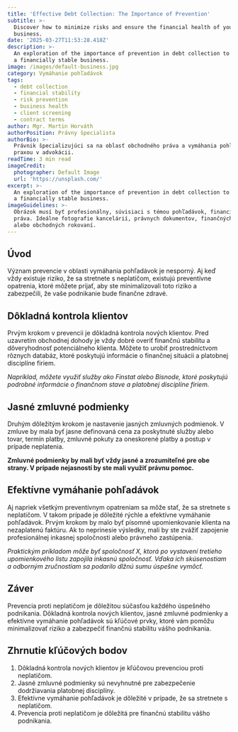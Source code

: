 ```yaml
---
title: 'Effective Debt Collection: The Importance of Prevention'
subtitle: >-
  Discover how to minimize risks and ensure the financial health of your
  business.
date: '2025-03-27T11:53:28.418Z'
description: >-
  An exploration of the importance of prevention in debt collection to maintain
  a financially stable business.
image: /images/default-business.jpg
category: Vymáhanie pohľadávok
tags:
  - debt collection
  - financial stability
  - risk prevention
  - business health
  - client screening
  - contract terms
author: Mgr. Martin Horváth
authorPosition: Právny špecialista
authorBio: >-
  Právnik špecializujúci sa na oblasť obchodného práva a vymáhania pohľadávok s
  praxou v advokácii.
readTime: 3 min read
imageCredit:
  photographer: Default Image
  url: 'https://unsplash.com/'
excerpt: >-
  An exploration of the importance of prevention in debt collection to maintain
  a financially stable business.
imageGuidelines: >-
  Obrázok musí byť profesionálny, súvisiaci s témou pohľadávok, financií alebo
  práva. Ideálne fotografie kancelárií, právnych dokumentov, finančných grafov
  alebo obchodných rokovaní.
---
```

## Úvod

Význam prevencie v oblasti vymáhania pohľadávok je nesporný. Aj keď vždy existuje riziko, že sa stretnete s neplatičom, existujú preventívne opatrenia, ktoré môžete prijať, aby ste minimalizovali toto riziko a zabezpečili, že vaše podnikanie bude finančne zdravé.

## Dôkladná kontrola klientov

Prvým krokom v prevencii je dôkladná kontrola nových klientov. Pred uzavretím obchodnej dohody je vždy dobré overiť finančnú stabilitu a dôveryhodnosť potenciálneho klienta. Môžete to urobiť prostredníctvom rôznych databáz, ktoré poskytujú informácie o finančnej situácii a platobnej disciplíne firiem.

*Napríklad, môžete využiť služby ako Finstat alebo Bisnode, ktoré poskytujú podrobné informácie o finančnom stave a platobnej disciplíne firiem.*

## Jasné zmluvné podmienky

Druhým dôležitým krokom je nastavenie jasných zmluvných podmienok. V zmluve by mala byť jasne definovaná cena za poskytnuté služby alebo tovar, termín platby, zmluvné pokuty za oneskorené platby a postup v prípade neplatenia.

**Zmluvné podmienky by mali byť vždy jasné a zrozumiteľné pre obe strany. V prípade nejasností by ste mali využiť právnu pomoc.**

## Efektívne vymáhanie pohľadávok

Aj napriek všetkým preventívnym opatreniam sa môže stať, že sa stretnete s neplatičom. V takom prípade je dôležité rýchle a efektívne vymáhanie pohľadávok. Prvým krokom by malo byť písomné upomienkovanie klienta na nezaplatenú faktúru. Ak to neprinesie výsledky, mali by ste zvážiť zapojenie profesionálnej inkasnej spoločnosti alebo právneho zastúpenia.

*Praktickým príkladom môže byť spoločnosť X, ktorá po vystavení tretieho upomienkového listu zapojila inkasnú spoločnosť. Vďaka ich skúsenostiam a odborným zručnostiam sa podarilo dlžnú sumu úspešne vymôcť.*

## Záver

Prevencia proti neplatičom je dôležitou súčasťou každého úspešného podnikania. Dôkladná kontrola nových klientov, jasné zmluvné podmienky a efektívne vymáhanie pohľadávok sú kľúčové prvky, ktoré vám pomôžu minimalizovať riziko a zabezpečiť finančnú stabilitu vášho podnikania.

## Zhrnutie kľúčových bodov

1. Dôkladná kontrola nových klientov je kľúčovou prevenciou proti neplatičom.
2. Jasné zmluvné podmienky sú nevyhnutné pre zabezpečenie dodržiavania platobnej disciplíny.
3. Efektívne vymáhanie pohľadávok je dôležité v prípade, že sa stretnete s neplatičom.
4. Prevencia proti neplatičom je dôležitá pre finančnú stabilitu vášho podnikania.

